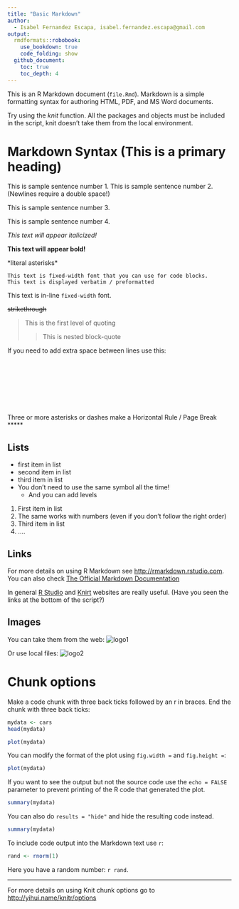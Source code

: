 ```yaml
---
title: "Basic Markdown"
author:
  - Isabel Fernandez Escapa, isabel.fernandez.escapa@gmail.com
output:
  rmdformats::robobook:
    use_bookdown: true
    code_folding: show
  github_document:
    toc: true
    toc_depth: 4
---
```


This is an R Markdown document (`file.Rmd`). Markdown is a simple formatting syntax for authoring HTML, PDF, and MS Word documents. 

Try using the *knit* function. All the packages and objects must be included in the script, knit doesn't take them from the local environment.

# Markdown Syntax (This is a primary heading)

This is sample sentence number 1. 
This is sample sentence number 2. (Newlines require a double space!)

This is sample sentence number 3. 

This is sample sentence number 4.

*This text will appear italicized!*

**This text will appear bold!**

\*literal asterisks\*

```
This text is fixed-width font that you can use for code blocks.
This text is displayed verbatim / preformatted
```

This text is in-line `fixed-width` font.

~~strikethrough~~

> This is the first level of quoting
>
> > This is nested block-quote

If you need to add extra space between lines use this:
<br></br> 
<br></br> 
<br></br> 
<br></br> 


Three or more asterisks or dashes make a Horizontal Rule / Page Break
*****


## Lists 

- first item in list
- second item in list
- third item in list
* You don't need to use the same symbol all the time!
    - And you can add levels
    
1. First item in list
5. The same works with numbers (even if you don't follow the right order)
2. Third item in list
3. ....

## Links 

For more details on using R Markdown see <http://rmarkdown.rstudio.com>.
You can also check [The Official Markdown Documentation](http://daringfireball.net/projects/markdown/basics)

In general [R Studio][1] and [Knirt][2] websites are really useful. (Have you seen the links at the bottom of the script?)

## Images 

You can take them from the web:
![logo1](http://www.r-project.org/Rlogo.jpg)


Or use local files:
![logo2](figures/knit-logo.png)



 [1]: http://www.rstudio.com/ "R Studio" 
 [2]: http://yihui.name/knitr/ "Knirt" 
 
 
# Chunk options

Make a code chunk with three back ticks followed by an r in braces. End the chunk with three back ticks:

```r
mydata <- cars
head(mydata)
```

```r
plot(mydata)
```

You can modify the format of the plot using `fig.width =` and `fig.height =`:
```r
plot(mydata)
```

If you want to see the output but not the source code use the `echo = FALSE` parameter to prevent printing of the R code that generated the plot. 
```r
summary(mydata)
```

You can also do `results = "hide"` and hide the resulting code instead.
```r
summary(mydata)
```

To include code output into the Markdown text use `r  `: 
```r
rand <- rnorm(1)
```
Here you have a random number: `r rand`.

******


For more details on using Knit chunk options go to <http://yihui.name/knitr/options>



